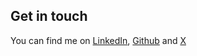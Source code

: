 ## Get in touch

You can find me on [LinkedIn](https://www.linkedin.com/in/lunagantonio/), [Github](https://github.com/XAntonioLuna) and [X](https://twitter.com/AntonioLunaDev)
